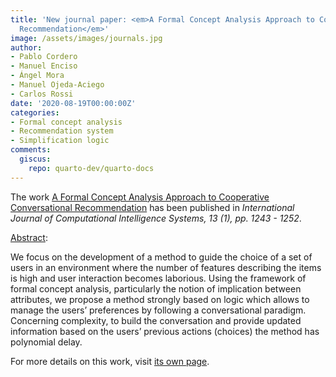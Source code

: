 ```yaml
---
title: 'New journal paper: <em>A Formal Concept Analysis Approach to Cooperative Conversational
  Recommendation</em>'
image: /assets/images/journals.jpg
author:
- Pablo Cordero
- Manuel Enciso
- Ángel Mora
- Manuel Ojeda-Aciego
- Carlos Rossi
date: '2020-08-19T00:00:00Z'
categories:
- Formal concept analysis
- Recommendation system
- Simplification logic
comments:
  giscus:
    repo: quarto-dev/quarto-docs
---
```


The work <u>A Formal Concept Analysis Approach to Cooperative Conversational Recommendation</u> has been published in <em><em>International Journal of Computational Intelligence Systems</em>, 13 (1), pp. 1243 - 1252</em>.

<u>Abstract</u>:


We focus on the development of a method to guide the choice of a set of users in an environment where the number of features describing the items is high and user interaction becomes laborious. Using the framework of formal concept analysis, particularly the notion of implication between attributes, we propose a method strongly based on logic which allows to manage the users' preferences by following a conversational paradigm. Concerning complexity, to build the conversation and provide updated information based on the users' previous actions (choices) the method has polynomial delay.



For more details on this work, visit <a href='/publications/journals/2020-ijcis'>its own page</a>.
